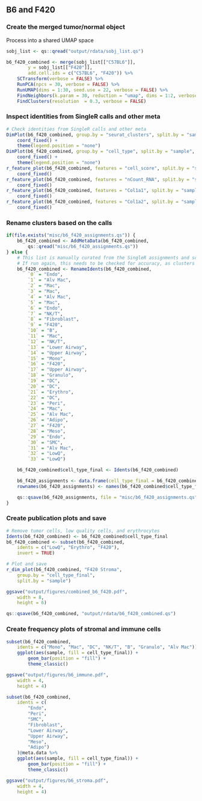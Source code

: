 ## B6 and F420
### Create the merged tumor/normal object
Process into a shared UMAP space
```r
sobj_list <- qs::qread("output/rdata/sobj_list.qs")

b6_f420_combined <- merge(sobj_list[["C57BL6"]],
        y = sobj_list[["F420"]],
        add.cell.ids = c("C57BL6", "F420")) %>%
    SCTransform(verbose = FALSE) %>%
    RunPCA(npcs = 30, verbose = FALSE) %>%
    RunUMAP(dims = 1:30, seed.use = 22, verbose = FALSE) %>%
    FindNeighbors(k.param = 30, reduction = "umap", dims = 1:2, verbose = FALSE) %>%
    FindClusters(resolution  = 0.3, verbose = FALSE)
```

### Inspect identities from SingleR calls and other meta
```r
# Check identities from SingleR calls and other meta
DimPlot(b6_f420_combined, group.by = "seurat_clusters", split.by = "sample", label = TRUE) +
    coord_fixed() +
    theme(legend.position = "none")
DimPlot(b6_f420_combined, group.by = "cell_type", split.by = "sample", label = TRUE) +
    coord_fixed() +
    theme(legend.position = "none")
r_feature_plot(b6_f420_combined, features = "cell_score", split.by = "sample") +
    coord_fixed()
r_feature_plot(b6_f420_combined, features = "nCount_RNA", split.by = "sample") +
    coord_fixed()
r_feature_plot(b6_f420_combined, features = "Col1a1", split.by = "sample") +
    coord_fixed()
r_feature_plot(b6_f420_combined, features = "Col1a2", split.by = "sample") +
    coord_fixed()
```

### Rename clusters based on the calls
```r
if(file.exists("misc/b6_f420_assignments.qs")) {
    b6_f420_combined <- AddMetaData(b6_f420_combined,
        qs::qread("misc/b6_f420_assignments.qs"))
} else {
    # This list is manually curated from the SingleR assignments and scores
    # If run again, this needs to be checked for accuracy, as clusters may change
    b6_f420_combined <- RenameIdents(b6_f420_combined,
        `0` = "Endo",
        `1` = "Alv Mac",
        `2` = "Mac",
        `3` = "Mac",
        `4` = "Alv Mac",
        `5` = "Mac",
        `6` = "Endo",
        `7` = "NK/T",
        `8` = "Fibroblast",
        `9` = "F420",
        `10` = "B",
        `11` = "Mac",
        `12` = "NK/T",
        `13` = "Lower Airway",
        `14` = "Upper Airway",
        `15` = "Mono",
        `16` = "F420",
        `17` = "Upper Airway",
        `18` = "Granulo",
        `19` = "DC",
        `20` = "DC",
        `21` = "Erythro",
        `22` = "DC",
        `23` = "Peri",
        `24` = "Mac",
        `25` = "Alv Mac",
        `26` = "Adipo",
        `27` = "F420",
        `28` = "Meso",
        `29` = "Endo",
        `30` = "SMC",
        `31` = "Alv Mac",
        `32` = "LowQ",
        `33` = "LowQ")

    b6_f420_combined$cell_type_final <- Idents(b6_f420_combined)

    b6_f420_assignments <- data.frame(cell_type_final = b6_f420_combined$cell_type_final)
    rownames(b6_f420_assignments) <- names(b6_f420_combined$cell_type_final)

    qs::qsave(b6_f420_assignments, file = "misc/b6_f420_assignments.qs")
}
```

### Create publication plots and save
```r
# Remove tumor cells, low quality cells, and erythrocytes
Idents(b6_f420_combined) <- b6_f420_combined$cell_type_final
b6_f420_combined <- subset(b6_f420_combined,
    idents = c("LowQ", "Erythro", "F420"),
    invert = TRUE)

# Plot and save
r_dim_plot(b6_f420_combined, "F420 Stroma",
    group.by = "cell_type_final",
    split.by = "sample")

ggsave("output/figures/combined_b6_f420.pdf",
    width = 8,
    height = 6)

qs::qsave(b6_f420_combined, "output/rdata/b6_f420_combined.qs")
```

### Create frequency plots of stromal and immune cells
```r
subset(b6_f420_combined,
    idents = c("Mono", "Mac", "DC", "NK/T", "B", "Granulo", "Alv Mac"))@meta.data %>%
    ggplot(aes(sample, fill = cell_type_final)) +
        geom_bar(position = "fill") +
        theme_classic()

ggsave("output/figures/b6_immune.pdf",
    width = 4,
    height = 4)

subset(b6_f420_combined,
    idents = c(
        "Endo",
        "Peri",
        "SMC",
        "Fibroblast",
        "Lower Airway",
        "Upper Airway",
        "Meso",
        "Adipo")
    )@meta.data %>%
    ggplot(aes(sample, fill = cell_type_final)) +
        geom_bar(position = "fill") +
        theme_classic()

ggsave("output/figures/b6_stroma.pdf",
    width = 4,
    height = 4)
```
